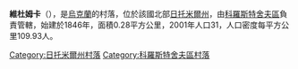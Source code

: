 {{coord|50|13|30|N|29|11|46|E|scale:30000|display=title}}

'''維杜姆卡'''（{{lang-uk|Видумка}}），是[[烏克蘭|烏克蘭]]的村落，位於該國北部[[日托米爾州|日托米爾州]]，由[[科羅斯特舍夫區|科羅斯特舍夫區]]負責管轄，始建於1846年，面積0.28平方公里，2001年人口31，人口密度每平方公里109.93人。

{{DEFAULTSORT:Видумка}}
[[Category:日托米爾州村落|Category:日托米爾州村落]]
[[Category:科羅斯特舍夫區村落|Category:科羅斯特舍夫區村落]]


{{Zhytomyr-geo-stub}}